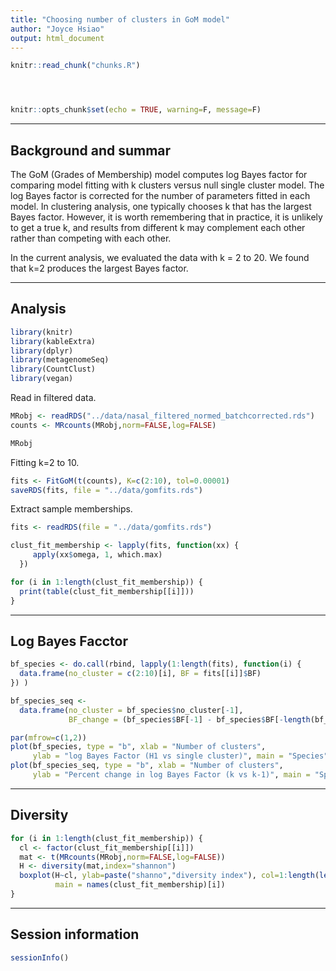 ```yaml
---
title: "Choosing number of clusters in GoM model"
author: "Joyce Hsiao"
output: html_document
---
```


<!-- The file analysis/chunks.R contains chunks that define default settings
shared across the workflowr files. -->
```r
knitr::read_chunk("chunks.R")
```

<!-- Update knitr chunk options -->
```r
```

<!-- Insert the date the file was last updated -->
```r
```

<!-- Insert the code version (Git commit SHA1) if Git repository exists and R
 package git2r is installed -->
```r
```

```r
knitr::opts_chunk$set(echo = TRUE, warning=F, message=F)
```

---

## Background and summar

The GoM (Grades of Membership) model computes log Bayes factor for comparing model fitting with k clusters versus null single cluster model. The log Bayes factor is corrected for the number of parameters fitted in each model. In clustering analysis, one typically chooses k that has the largest Bayes factor. However, it is worth remembering that in practice, it is unlikely to get a true k, and results from different k may complement each other rather than competing with each other. 

In the current analysis, we evaluated the data with k = 2 to 20. We found that k=2 produces the largest Bayes factor.

---

## Analysis

```r
library(knitr)
library(kableExtra)
library(dplyr)
library(metagenomeSeq)
library(CountClust)
library(vegan)
```

Read in filtered data.

```r
MRobj <- readRDS("../data/nasal_filtered_normed_batchcorrected.rds")
counts <- MRcounts(MRobj,norm=FALSE,log=FALSE)

MRobj
```

Fitting k=2 to 10.

```r
fits <- FitGoM(t(counts), K=c(2:10), tol=0.00001)
saveRDS(fits, file = "../data/gomfits.rds")
```

Extract sample memberships.

```r
fits <- readRDS(file = "../data/gomfits.rds")

clust_fit_membership <- lapply(fits, function(xx) {
     apply(xx$omega, 1, which.max)
  })

for (i in 1:length(clust_fit_membership)) {
  print(table(clust_fit_membership[[i]]))
}
```

---

## Log Bayes Facctor

```r
bf_species <- do.call(rbind, lapply(1:length(fits), function(i) {
  data.frame(no_cluster = c(2:10)[i], BF = fits[[i]]$BF)
}) )

bf_species_seq <- 
  data.frame(no_cluster = bf_species$no_cluster[-1],
             BF_change = (bf_species$BF[-1] - bf_species$BF[-length(bf_species$BF)])/bf_species$BF[-1] )
```


```r
par(mfrow=c(1,2))
plot(bf_species, type = "b", xlab = "Number of clusters",
     ylab = "log Bayes Factor (H1 vs single cluster)", main = "Species")
plot(bf_species_seq, type = "b", xlab = "Number of clusters",
     ylab = "Percent change in log Bayes Factor (k vs k-1)", main = "Species")
```

---

## Diversity


```r
for (i in 1:length(clust_fit_membership)) {
  cl <- factor(clust_fit_membership[[i]])
  mat <- t(MRcounts(MRobj,norm=FALSE,log=FALSE))
  H <- diversity(mat,index="shannon")
  boxplot(H~cl, ylab=paste("shanno","diversity index"), col=1:length(levels(cl)),
          main = names(clust_fit_membership)[i])
}
```


---

## Session information

```r
sessionInfo()
```

